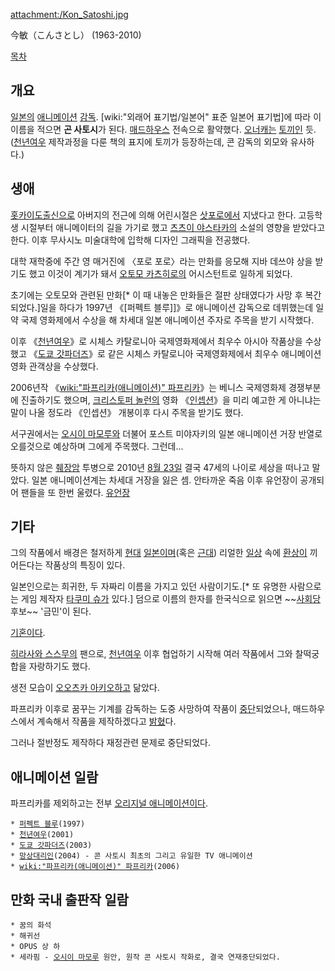 attachment:/Kon_Satoshi.jpg

今敏（こんさとし）
(1963-2010)

[[목차]]
== 개요 ==
[[일본]]의 [[애니메이션]] [[감독]]. [wiki:"외래어 표기법/일본어" 표준 일본어 표기법]에 따라 이 이름을 적으면 '''곤 사토시'''가 된다. [[매드하우스]] 전속으로 활약했다. [[오너캐]]는 [[토끼]]인 듯. ([[천년여우]] 제작과정을 다룬 책의 표지에 토끼가 등장하는데, 콘 감독의 외모와 유사하다.)

== 생애 ==
[[홋카이도]]출신으로 아버지의 전근에 의해 어린시절은 [[삿포로]]에서 지냈다고 한다. 고등학생 시절부터 애니메이터의 길을 가기로 했고 [[츠츠이 야스타카]]의 소설의 영향을 받았다고 한다. 이후 무사시노 미술대학에 입학해 디자인 그래픽을 전공했다.

대학 재학중에 주간 영 매거진에 〈포로 포로〉라는 만화를 응모해 지바 데쓰야 상을 받기도 했고 이것이 계기가 돼서 [[오토모 카츠히로]]의 어시스턴트로 일하게 되었다.

초기에는 오토모와 관련된 만화[* 이 때 내놓은 만화들은 절판 상태였다가 사망 후 복간되었다.]일을 하다가 1997년 《[퍼펙트 블루]]》로 애니메이션 감독으로 데뷔했는데 일약 국제 영화제에서 수상을 해 차세대 일본 애니메이션 주자로 주목을 받기 시작했다.

이후 《[[천년여우]]》로 시체스 카탈로니아 국제영화제에서 최우수 아시아 작품상을 수상했고 《[[도쿄 갓파더즈]]》로 같은 시체스 카탈로니아 국제영화제에서 최우수 애니메이션 영화 관객상을 수상했다.

2006년작 《[[wiki:"파프리카(애니메이션)" 파프리카]]》는 베니스 국제영화제 경쟁부분에 진출하기도 했으며, [[크리스토퍼 놀런]]의 영화 《[[인셉션]]》을 미리 예고한 게 아니냐는 말이 나올 정도라 《인셉션》 개봉이후 다시 주목을 받기도 했다.

서구권에서는 [[오시이 마모루]]와 더불어 포스트 미야자키의 일본 애니메이션 거장 반열로 오를것으로 예상하며 그에게 주목했다. 그런데...

뜻하지 않은 [[췌장암]] 투병으로 2010년 [[8월 23일]] 결국 47세의 나이로 세상을 떠나고 말았다. 일본 애니메이션계는 차세대 거장을 잃은 셈. 안타까운 죽음 이후 유언장이 공개되어 팬들을 또 한번 울렸다. [http://www.ruliweb.com/ruliboard/read.htm?main=ani&table=ani_info&find=subject&ftext=%BB%E7%C5%E4%BD%C3&num=4466 유언장]

== 기타 ==
그의 작품에서 배경은 철저하게 [[현대]] [[일본]]이며(혹은 [[근대]]) 리얼한 [[일상]] 속에 [[환상]]이 끼어든다는 작품상의 특징이 있다. 

일본인으로는 희귀한, 두 자짜리 이름을 가지고 있던 사람이기도.[* 또 유명한 사람으로는 게임 제작자 [[타쿠미 슈]]가 있다.] 덤으로 이름의 한자를 한국식으로 읽으면 ~~[[사회당]] 후보~~ '금민'이 된다.

[[기혼]]이다.

[[히라사와 스스무]]의 팬으로, [[천년여우]] 이후 협업하기 시작해 여러 작품에서 그와 찰떡궁합을 자랑하기도 했다.

생전 모습이 [[오오츠카 아키오]]하고 닮았다.

파프리카 이후로 꿈꾸는 기계를 감독하는 도중 사망하여 작품이 [http://ruliweb.daum.net/ruliboard/read.htm?main=ani&table=ani_info&num=9549 중단]되었으나, 매드하우스에서 계속해서 작품을 제작하겠다고 [http://www.ruliweb.com/ruliboard/read.htm?main=ani&table=ani_info&find=subject&ftext=%BB%E7%C5%E4%BD%C3&num=5440 밝혔]다.

그러나 절반정도 제작하다 재정관련 문제로 중단되었다.

== 애니메이션 일람 ==
파프리카를 제외하고는 전부 [[오리지널 애니메이션]]이다.

 * [[퍼펙트 블루]](1997)
 * [[천년여우]](2001)
 * [[도쿄 갓파더즈]](2003) 
 * [[망상대리인]](2004) - 콘 사토시 최초의 그리고 유일한 TV 애니메이션
 * [[wiki:"파프리카(애니메이션)" 파프리카]](2006)

== 만화 국내 출판작 일람 ==
 * 꿈의 화석
 * 해귀선
 * OPUS 상 하
 * 세라핌 - [[오시이 마모루]] 원안, 원작 콘 사토시 작화로, 결국 연재중단되었다.
